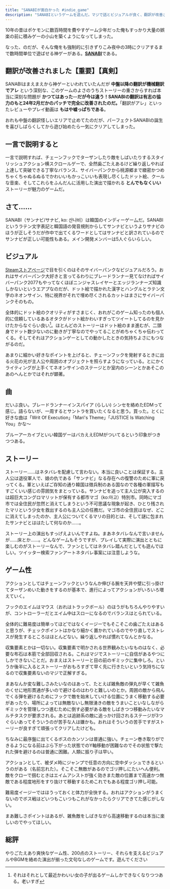 ```yaml
---
title: "SANABIが面白かった #indie_game"
description: "SANABIというゲームを遊んだ。マジで話とビジュアルが良く、翻訳が改善されて完璧になったので遊んでほしい。"
---
```


10年の昔はポケモンに数百時間を費やすゲーム少年だった俺もすっかり大量の娯楽の前に積みゲーの小山を築くようになってしまった。

なった、のだが、そんな俺をも強制的に引きずりこみ夜中の3時にクリアするまで数時間単位で遊ばせる神ゲーがある。[**SANABI**](https://store.steampowered.com/app/1562700/SANABI/)である。

## 翻訳が改善されました【重要】【真剣】

SANABIはまえまえから神ゲーといわれていたんだが **中盤以降の翻訳が機械翻訳でアレ** という深刻な、このゲームのよさのうちストーリーの重さからすれば本当に深刻な問題が **かつてはあった**&mdash;**だが今は違う！SANABIの翻訳は有志の協力のもと24年2月だかのパッチで完全に改善されたのだ。**「翻訳がアレ」といったレビューやプレイ動画は **もはや嘘っぱちである**。

おれも中盤の翻訳怪しいエリアで止めてたのだが、パーフェクトSANABIの誕生を喜びしばらくしてから遊び始めたら一気にクリアしてしまった。

## 一言で説明すると

一言で説明すれば、チェーンフックでターザンしたり敵をしばいたりするスタイリッシュアクション横スクロールゲーで、全然歯ごたえあるけど繰り返しやれば上達して突破できる丁寧なバランス、サイバーパンクから桃源郷まで緻密かつめちゃくちゃぬるぬるでかわいいもかっこいいも表現し尽くしたドット絵、クールな音楽、そしてこれらをふんだんに活用した演出で描かれる **とんでもなくいい** ストーリーが魅力のゲームだ。

## さて……

SANABI（サンナビ/サナビ, ko: 산나비）は韓国のインディーゲー厶だ。SANABIというラテン文字表記と韓国語の発音規則からしてサンナビというよりサナビのほうが正しそうだが作中で出てくるワードとしてはサンナビと訳されているのでサンナビが正しい可能性もある。メイン開発メンバーは5人ぐらいらしい。

## ビジュアル

[Steamストアページ](https://store.steampowered.com/app/1562700/SANABI/)で目を引くのはそのサイバーパンクなビジュアルだろう。おれはサイバーパンク大好きと言ってるわりにブレードランナー見てなければサイバーパンク2077もやってなくほぼニンジャスレイヤーとエッジランナーズ知識しかないというエアプなのだが、ドット絵で描かれた漢字とハングルとラテン文字のネオンサイン、特に視界がそれで埋め尽くされるカットはまさにサイバーパンクそのもの。

全体的にドット絵のクオリティがすさまじく、おれがこのゲーム知ったのも個人的に信頼しているあるオタクがドット絵かわいすぎってツイートしてるのを見かけたからなぐらい良い[^moe]。ほとんどのストーリーはドット絵のまま進むが、二頭身でドット数少ないのに動きが丁寧なのでやってることがめちゃくちゃ伝わってくる。そしてそれはアクションゲーとしての動かしたときの気持ちよさにもつながるのだ。

[^moe]: それはそれとして最近かわいい女の子が出るゲームしかできなくなりつつある。老いすぎ

あまりに細かい好きなポイントを上げると、チェーンフックを発射するときに出る火花の光が主人公や周囲のオブジェクトを照らすようになっている。とにかくライティングが上手くてネオンサインのステージとか室内のシーンとかあそこのあのへんとかではそれが顕著。

## 曲

だいぶ良い。ブレードランナーインスパイア (らしい) シンセを絡めたEDMって感じ。語らないが、一周するとサントラを買いたくなると思う。買った。とくに好きな曲は「Writ Of Execution」「Mari's Theme」「JUSTICE Is Watching You」かな～

ブルーアーカイブといい韓国ゲーはバカええEDMがついてるという印象がつきつつある。

## ストーリー

ストーリー……はネタバレを配慮して言わない。本当に良いことは保証する。主人公は退役軍人で、娘の仇である「サンナビ」なる存在への復讐のために軍に戻ってくる。軍といえばご存知の通り韓国は徴兵制のある国なので各種の軍描写もすごくいい感じの雰囲気をまとっている。サンナビを追って主人公が突入するのは超巨大コングロマリットが保有する都市マゴ（ko:마고）特別市。同時にマゴ市では全住民が忽然と消えてしまうという不可思議な現象が起き、ひとり残されたマリという少女を救出するのも主人公の任務だ。マゴ市の全住民はなぜ、どこに消えてしまったのか、主人公についてくるマリの目的とは、そして謎に包まれたサンナビとははたして何なのか……。

ストーリー上の演出もすっげえよいんですよね。まあネタバレなんで言いませんが……床とか……。どんなゲー厶もそうですが、プレイして実際に演出とともに楽しむのがストーリーなんで、ファンとしてはネタバレ踏んだとしても遊んでほしい。ツイッター検索ファンアートネタバレ事案には注意しような。

## ゲーム性

アクションとしてはチェーンフックというなんか伸びる腕を天井や壁に引っ掛けてターザンめいた動きをするのが基本で、進行によってアクションがいろいろ増えていく。

フックのエイムはマウス（おれはトラックボール）のほうがもちろんやりやすいが、コントローラーだとエイム中はスローになるのでバランスはとられている。

全体的に難易度は簡単ってほどではなくイージーでもそこそこの歯ごたえはあると思うが、チェックポイントはかなり細かく置かれているのでやり直しでストレスが発生するところはほとんどない。繰り返しやれば慣れてなんとかなる。

収集要素とかは一切ない。収集要素で明かされる世界観みたいなものはなく、必要な布石は本筋で全部回収される。これはマジでストーリーに自信があるやつにしかできないことだ。おまえはストーリーと目の前のギミックに集中しろ。というか後半に入るとストーリーがおもろすぎて早く先に行きたいという気持ちになるので収集要素ないのマジで正解すぎる。

まあなんか変な難しさみたいなのはあって、たとえば雑魚敵の弾丸が早くて雑魚のくせに地形貫通が多いので避けるのはわりと難しいのとか。周囲の敵から飛んでくる弾を避けるためにフックで敵を始末していける位置にうまく移動する必要があったり、場所によっては無敵ないし無限湧きの敵をうまいこといなしながらギミックを管理しつつ進むために倒す必要がある敵をしばきつつ移動みたいなマルチタスクが要求される。あとは追跡系の敵に追っかけ回されるステージが3つぐらいあってそういうのが苦手な人は嫌かも。おれはそういうの苦手ですがストーリーが良すぎて頑張ってクリアしたけども。

ちなみに最序盤に出てくるボスのカンソンは普通に強い。チェーン巻き取りができるようになる前はぶら下がった状態でのY軸移動が困難なのでその状態で撃たれた弾を避けるのは普通に困難。人類に振り子は早い。

アクションとして、被ダメ時にジャンプで任意の方向に空中ダッシュできるというのがある（名前忘れた）。そこそこ無敵があるのでゴリ押しにたいへん便利。敵をクローで掴むときはエイムアシストが強く効きまた敵の位置まで高速かつ無敵である程度地形をすり抜けて移動するためこれでもある程度ゴリ押し可能。

難易度イージーではほうっておくと体力が全快する。おれはアクションがうまくないのでボス戦はどいつもこいつもこれがなかったらクリアできてた感じがしない。

まあ難しさポイントはあるが、雑魚敵をしばきながら高速移動するのは本当に楽しいのでやってほしい。

## 総評

やりごたえあり爽快なゲーム性、200点のストーリー、それらを支えるビジュアルやBGMを絡めた演出が揃った文句なしのゲームです。遊んでください
